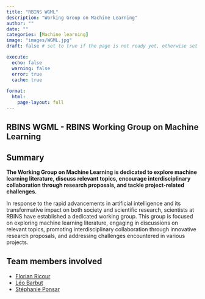 ```yaml
---
title: "RBINS WGML"
description: "Working Group on Machine Learning"
author: ""
date: ""
categories: [Machine learning]
image: "images/WGML.jpg"
draft: false # set to true if the page is not ready yet, otherwise set to false

execute:
  echo: false
  warning: false
  error: true
  cache: true
  
format: 
  html:
    page-layout: full
---
```


## RBINS WGML - RBINS Working Group on Machine Learning 

## Summary

**The Working Group on Machine Learning is dedicated to explore machine learning literature, discuss relevant topics, encourage interdisciplinary collaboration through research proposals, and tackle project-related challenges.**

In response to the rapid advancements in artificial intelligence and its transformative impact on both society and scientific research, scientists at RBINS have established a dedicated working group. This group is focused on exploring machine learning literature, engaging in discussions on relevant topics, promoting interdisciplinary collaboration through innovative research proposals, and addressing challenges encountered in various projects.

## Team members involved

- [Florian Ricour](/posts/members/FR)</br>
- [Léo Barbut](/posts/members/LB)</br>
- [Stéphanie Ponsar](/posts/members/SP)
